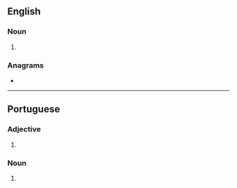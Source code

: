 {{also|Anglos|angļos}}
==English==

===Noun===
{{head|en|noun plural form}}

# {{plural of|anglo|lang=en}}

===Anagrams===
* {{anagrams|en|langos|logans|longas|slogan}}

----

==Portuguese==

===Adjective===
{{head|pt|adjective form}}

# {{pt-adj form of|anglo|m|pl}}

===Noun===
{{head|pt|noun form|g=m}}

# {{pt-noun form of|anglo|m|pl}}